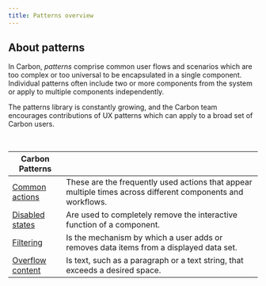 ```yaml
---
title: Patterns overview
---
```

## About patterns

In Carbon, _patterns_ comprise common user flows and scenarios which are too complex or too universal to be encapsulated in a single component. Individual patterns often include two or more components from the system or apply to multiple components independently.

The patterns library is constantly growing, and the Carbon team encourages contributions of UX patterns which can apply to a broad set of Carbon users.

<br />

|Carbon Patterns |   |
|---|---|
|[Common actions](/patterns/common-actions)  | These are the frequently used actions that appear multiple times across different components and workflows.  |
|[Disabled states](/patterns/disabled-states)   |Are used to completely remove the interactive function of a component.   |
|[Filtering](/patterns/filtering)   |Is the mechanism by which a user adds or removes data items from a displayed data set.   |
|[Overflow content](/patterns/overflow-content) |Is text, such as a paragraph or a text string, that exceeds a desired space. |